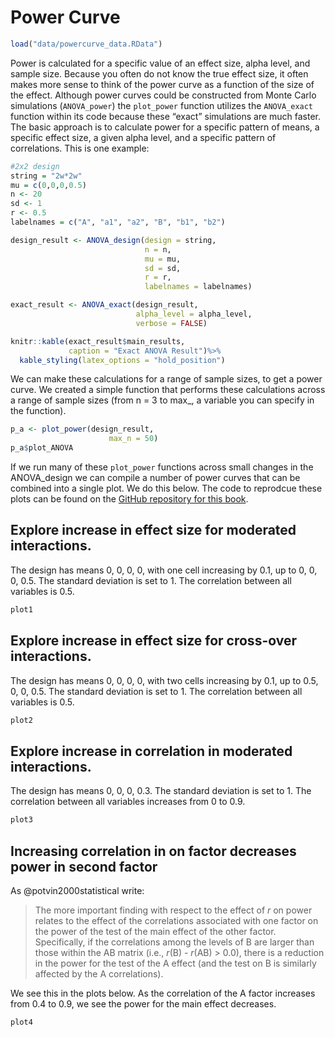 # Power Curve
```{r include = FALSE}
load("data/powercurve_data.RData")
```

Power is calculated for a specific value of an effect size, alpha level, and sample size. Because you often do not know the true effect size, it often makes more sense to think of the power curve as a function of the size of the effect. Although power curves could be constructed from Monte Carlo simulations (`ANOVA_power`) the `plot_power` function utilizes the `ANOVA_exact` function within its code because these "exact" simulations are much faster. The basic approach is to calculate power for a specific pattern of means, a specific effect size, a given alpha level, and a specific pattern of correlations. This is one example:

```{r}
#2x2 design
string = "2w*2w"
mu = c(0,0,0,0.5)
n <- 20
sd <- 1
r <- 0.5
labelnames = c("A", "a1", "a2", "B", "b1", "b2")

design_result <- ANOVA_design(design = string,
                              n = n, 
                              mu = mu, 
                              sd = sd, 
                              r = r, 
                              labelnames = labelnames)

exact_result <- ANOVA_exact(design_result,
                            alpha_level = alpha_level,
                            verbose = FALSE)
```

```{r echo=FALSE}
knitr::kable(exact_result$main_results,
             caption = "Exact ANOVA Result")%>%
  kable_styling(latex_options = "hold_position")
```

We can make these calculations for a range of sample sizes, to get a power curve. We created a simple function that performs these calculations across a range of sample sizes (from n = 3 to max_, a variable you can specify in the function). 

```{r}
p_a <- plot_power(design_result,
                      max_n = 50)
p_a$plot_ANOVA
```

If we run many of these `plot_power` functions across small changes in the ANOVA_design we can compile a number of power curves that can be combined into a single plot. We do this below. The code to reprodcue these plots can be found on the [GitHub repository for this book](https://github.com/arcaldwell49/SuperpowerBook/tree/master/data).

## Explore increase in effect size for moderated interactions.

The design has means 0, 0, 0, 0, with one cell increasing by 0.1, up to 0, 0, 0, 0.5. The standard deviation is set to 1. The correlation between all variables is 0.5. 

```{r, fig.height = 7, fig.width = 7, echo = FALSE}
plot1
```

## Explore increase in effect size for cross-over interactions.

The design has means 0, 0, 0, 0, with two cells increasing by 0.1, up to 0.5, 0, 0, 0.5. The standard deviation is set to 1. The correlation between all variables is 0.5. 

```{r, fig.height = 7, fig.width = 7, echo = FALSE}
plot2
```

## Explore increase in correlation in moderated interactions.

The design has means 0, 0, 0, 0.3. The standard deviation is set to 1. The correlation between all variables increases from 0 to 0.9. 

```{r, fig.height = 7, fig.width = 7, echo = FALSE}
plot3
```

## Increasing correlation in on factor decreases power in second factor
As @potvin2000statistical write: 

>The more important finding with respect to the effect of *r* on power relates to the effect of the correlations associated with one factor on the power of the test of the main effect of the other factor. Specifically, if the correlations among the levels of B are larger than those within the AB matrix (i.e., *r*(B) - *r*(AB) > 0.0), there is a reduction in the power for the test of the A effect (and the test on B is similarly affected by the A correlations).

We see this in the plots below. As the correlation of the A factor increases from 0.4 to 0.9, we see the power for the main effect decreases.
```{r, fig.height = 7, fig.width = 7, echo = FALSE}
plot4
```

